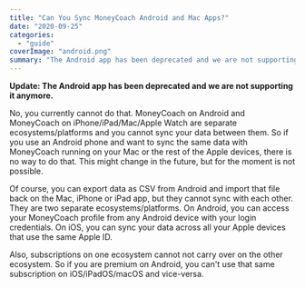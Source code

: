 ```yaml
---
title: "Can You Sync MoneyCoach Android and Mac Apps?"
date: "2020-09-25"
categories: 
  - "guide"
coverImage: "android.png"
summary: "The Android app has been deprecated and we are not supporting it anymore."
---
```


**Update: The Android app has been deprecated and we are not supporting it anymore.**

No, you currently cannot do that. MoneyCoach on Android and MoneyCoach on iPhone/iPad/Mac/Apple Watch are separate ecosystems/platforms and you cannot sync your data between them. So if you use an Android phone and want to sync the same data with MoneyCoach running on your Mac or the rest of the Apple devices, there is no way to do that. This might change in the future, but for the moment is not possible.

Of course, you can export data as CSV from Android and import that file back on the Mac, iPhone or iPad app, but they cannot sync with each other. They are two separate ecosystems/platforms. On Android, you can access your MoneyCoach profile from any Android device with your login credentials. On iOS, you can sync your data across all your Apple devices that use the same Apple ID.

Also, subscriptions on one ecosystem cannot not carry over on the other ecosystem. So if you are premium on Android, you can't use that same subscription on iOS/iPadOS/macOS and vice-versa.
